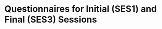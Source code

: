 # Questionnaires for Initial (SES1) and Final (SES3) Sessions {#app_pre_post_tasks}
<!-- 
Pre-Test session (SES1) is conducted at the beginning of the semester,
and the Post-Test session (SES3) is conducted at the end of the
semester.

## Pre-Task Questionnaire (for SES1 and SES3) {#app_pre_task_qsn}

The following items are adapted from [@collins2016assessing].

1.  How much do you know about this topic?\
    *(1) nothing \| I know a lot (5)*

2.  How interested are you to learn more about this topic?\
    *(1) not at all \| very much (5)*

3.  How difficult do you think it will be to search for information
    about this topic?\
    *(1) very easy \| very difficult (5)*

The following items are adapted from [@crescenzi2020adaptation].

*Indicate your agreement with the following statements.*

*(1) Strongly Disagree \| Neutral \| Strongly Agree (5)*

4.  I am interested to learn more about the topic of this task.

5.  I know a lot about this topic.

6.  I can write a good summary now without needing to look for
    information.

7.  It will be difficult to determine when I have enough information to
    write my summary.

8.  I think this will be a difficult task.

9.  I am confident I know (or can find) adequate information to write a
    good summary.

## Post-Task Questionnaire (for SES1 and SES3) {#app_post_task_qsn}

The following items are adapted from [@collins2016assessing].

*Indicate your agreement with the following statements.*

*(1) Not at all \| Unlikely \| Somewhat \| Likely \| Very Likely (5)*

*Search for information exploration:*

1.  I was cognitively engaged in search task.

2.  I made an effort at performing the search task.

3.  The time for search was spent productively on meaningful tasks.

4.  I was able to explore relationships among multiple concepts.

5.  I was able to expand the scope of my knowledge about the topic.

6.  I feel that I was able to put together pieces of information into
    one big concept.

*Learner interest and motivation:*

7.  I feel that I have full understanding of the topic of this task

8.  I became more interested in this topic.

9.  I would like to find more information about this topic

10. I would like to share what I learned with my people I know.

11. I feel that I learned useful information as a result of this search.

12. I was able to develop new ideas or perspectives.

*Perceived learning and search success:*

*On a scale of 0 - 100*

13. How would you grade your learning outcome?

14. How would you grade your search outcome?

 \
The following items are adapted from [@crescenzi2020adaptation].

*Indicate your agreement with the following statements.*

*(1) Strongly Disagree \| Neutral \| Strongly Agree (5)*

15. Overall, it was difficult to search for information to make the
    summary.

16. It was difficult to determine search terms to use to find relevant
    information.

17. It was difficult to decide whether to continue inspecting the search
    results or to search again.

18. It was difficult to choose which search results to view.

19. It was difficult to determine when to stop looking for information.

20. I would have preferred to think longer about my summary.

21. If I had more time, I would have considered more information.

22. I felt anxious while completing this task.

23. I did not have enough time.

24. It was difficult to decide which sources to select.

25. I felt hurried or rushed during this task.

26. I had adequate information to make a good summary.

27. I felt I had enough information.

28. My understanding of the topic was no longer changing.

29. I collected enough information to make a summary.

30. I was no longer learning about the topic.

31. I felt I had adequate information to make a summary.

32. I was focused on getting information about one thing.

33. I felt continuing the search was a waste of time, as the same
    information was showing up.

34. I had a list of certain things I was interested in.

35. I stopped searching because I was not finding new information.

36. I stopped searching when I had an option that satisfied the things
    that were important to me.

37. I only considered looking for the piece of information most
    important to me.

38. I kept finding the same information in every search.

39. My view of the topic was no longer changing.

40. I was most concerned about finding information on one specific
    aspect.

## Preference for CTA vs Silent Condition {#app_cta_v_silent}

1.  You were asked to talk-aloud for one task, and work in silence for
    the other. Which one was better?

    -   Talk aloud much was a lot better

    -   Talk aloud was slightly better

    -   I did not feel any difference

    -   Working in silence was slightly better

    -   Working in silence was a lot better

2.  Why?

## Semi-structured Interview Questions (at the end of SES3) {#app_post_task_interview}

1.  What role did searching the web for information play in the course
    you just completed?

2.  How about other courses?

3.  How do you take notes, and manage your notes? PROBE: Do you have
    some strategies to organise information?

4.  Over the course of the semester, do you think your information
    search behaviour and strategies changed? Or remained the same?

5.  I understand that Firefox may not be your usual browser. How was
    your experience of using Firefox and YASBIL to complete the
    assignments?

6.  Did you feel restricted while using Firefox?

7.  Did you ever need to switch back to your old browser while
    completing the assignments?

8.  How did you feel about using YASBIL to record your browsing
    activity?

9.  Did you feel ever "under surveillance" while using YASBIL?

10. If you were asked to redesign the way students interact with Google
    or any other Search Engine, what would you do? (PROBE: think about
    the tasks you had to do for your course, or in your daily life, or
    perhaps this study; redesign to better support student education)

11. Imagine a scenario where search engines can measure how much
    information students already know about a certain topic. Do you
    think it will be useful or desirable?

12. (if yes to previous question): What are some ways by which a search
    engine could possibly assess a student's existing knowledge? -->
